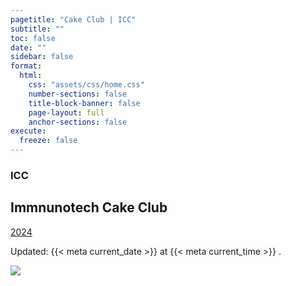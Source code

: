 ```yaml
---
pagetitle: "Cake Club | ICC"
subtitle: ""
toc: false
date: ""
sidebar: false
format:
  html:
    css: "assets/css/home.css"
    number-sections: false
    title-block-banner: false
    page-layout: full
    anchor-sections: false
execute:
  freeze: false
---
```


::: {.home-container}
::: {.home-grid-parent}
::: {.home-grid-child-left}

### ICC 
## Immnunotech Cake Club

::: {.large}

[2024](quarto-dashboard/dashboard.html)

:::




::: small
Updated: {{< meta current_date >}}  at {{< meta current_time >}} .
:::

:::
:::{.home-grid-child-right}

![](assets/images/main_image.webp)

:::
:::
:::
